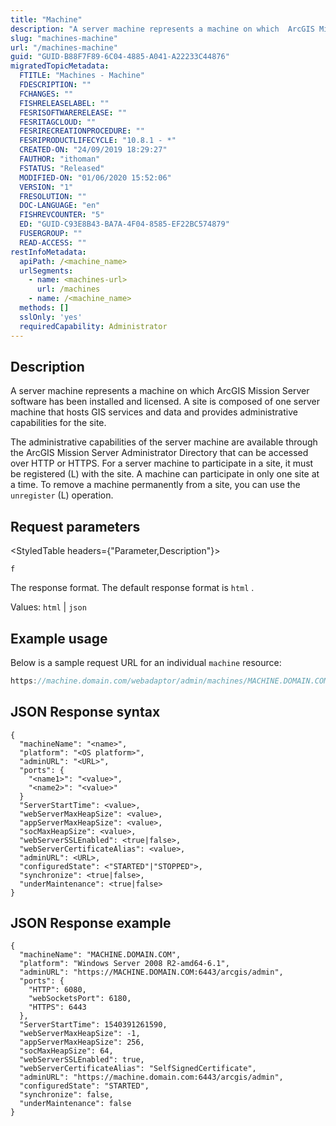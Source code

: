 ```yaml
---
title: "Machine"
description: "A server machine represents a machine on which  ArcGIS Mission Server software has been installed and licensed."
slug: "machines-machine"
url: "/machines-machine"
guid: "GUID-B88F7F89-6C04-4885-A041-A22233C44876"
migratedTopicMetadata:
  FTITLE: "Machines - Machine"
  FDESCRIPTION: ""
  FCHANGES: ""
  FISHRELEASELABEL: ""
  FESRISOFTWARERELEASE: ""
  FESRITAGCLOUD: ""
  FESRIRECREATIONPROCEDURE: ""
  FESRIPRODUCTLIFECYCLE: "10.8.1 - *"
  CREATED-ON: "24/09/2019 18:29:27"
  FAUTHOR: "ithoman"
  FSTATUS: "Released"
  MODIFIED-ON: "01/06/2020 15:52:06"
  VERSION: "1"
  FRESOLUTION: ""
  DOC-LANGUAGE: "en"
  FISHREVCOUNTER: "5"
  ED: "GUID-C93E8B43-BA7A-4F04-8585-EF22BC574879"
  FUSERGROUP: ""
  READ-ACCESS: ""
restInfoMetadata:
  apiPath: /<machine_name>
  urlSegments:
    - name: <machines-url>
      url: /machines
    - name: /<machine_name>
  methods: []
  sslOnly: 'yes'
  requiredCapability: Administrator
---
```


## Description

A server machine represents a machine on which  ArcGIS Mission Server software has been installed and licensed. A site is composed of one server machine that hosts GIS services and data and provides administrative capabilities for the site. 

The administrative capabilities of the server machine are available through the  ArcGIS Mission Server Administrator Directory that can be accessed over HTTP or HTTPS. For a server machine to participate in a site, it must be registered (L) with the site. A machine can participate in only one site at a time. To remove a machine permanently from a site, you can use the `unregister`  (L) operation.

## Request parameters

<StyledTable headers={"Parameter,Description"}>

<StyledTableRow>

<StyledTableCell cellStyle="markdown">

`f` 

</StyledTableCell>

<StyledTableCell cellStyle="markdown">

The response format. The default response format is `html` .

Values: `html`  \| `json` 

</StyledTableCell>

</StyledTableRow>

</StyledTable>

## Example usage

Below is a sample request URL for an individual `machine`  resource:

```javascript
https://machine.domain.com/webadaptor/admin/machines/MACHINE.DOMAIN.COM?f=json
```

 

## JSON Response syntax

```other
{
  "machineName": "<name>",
  "platform": "<OS platform>",
  "adminURL": "<URL>",
  "ports": { 
    "<name1>": "<value>",
    "<name2>": "<value>"
  } 
  "ServerStartTime": <value>,
  "webServerMaxHeapSize": <value>,
  "appServerMaxHeapSize": <value>,
  "socMaxHeapSize": <value>,
  "webServerSSLEnabled": <true|false>,
  "webServerCertificateAlias": <value>,
  "adminURL": <URL>,
  "configuredState": <"STARTED"|"STOPPED">,
  "synchronize": <true|false>,
  "underMaintenance": <true|false>
}
```

 

## JSON Response example

```other
{
  "machineName": "MACHINE.DOMAIN.COM",
  "platform": "Windows Server 2008 R2-amd64-6.1",
  "adminURL": "https://MACHINE.DOMAIN.COM:6443/arcgis/admin",
  "ports": {
    "HTTP": 6080,
    "webSocketsPort": 6180,
    "HTTPS": 6443
  },
  "ServerStartTime": 1540391261590,
  "webServerMaxHeapSize": -1,
  "appServerMaxHeapSize": 256,
  "socMaxHeapSize": 64,
  "webServerSSLEnabled": true,
  "webServerCertificateAlias": "SelfSignedCertificate",
  "adminURL": "https://machine.domain.com:6443/arcgis/admin",
  "configuredState": "STARTED",
  "synchronize": false,
  "underMaintenance": false
}
```

 
